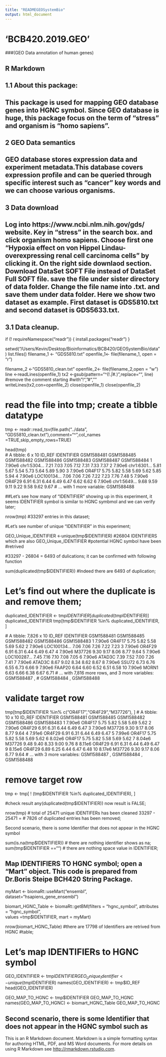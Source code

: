 ```yaml
---
title: "READMEGEOSystemBio"
output: html_document
---
```



# 'BCB420.2019.GEO'
###(GEO Data annotation of human genes)

## R Markdown

## 1.1 About this package:
## This package is used for mapping GEO database genes into HGNC symbol. Since GEO database is huge, this package focus on the term of "stress" and organism is "homo sapiens".

## 2 GEO Data semantics

## GEO database stores expression data and experiment metadata.This database covers expression profile and can be queried through specific interest such as "cancer" key words and we can choose various organisms. 




## 3 Data download 
## Log into https://www.ncbi.nlm.nih.gov/gds/ website. Key in "stress" in the search box. and click organism homo sapiens. Choose first one "Hypoxia effect on von Hippel Lindau-overexpressing renal cell carcinoma cells" by clicking it. On the right side downlaod section. Download DataSet SOFT File instead of DataSet Full SOFT file. save the file under sister directory of data folder. Change the file name into .txt. and save them under data folder. Here we show two dataset as example. First dataset is GDS5810.txt and second dataset is GDS5633.txt.  


## 3.1 Data cleanup.  

if (! requireNamespace("readr")) {
  install.packages("readr")
}


setwd("/Users/Kevin/Desktop/Bioinformatics/BCB420/GEOSystemBio/data")
list.files()
filename_1 <- "GDS5810.txt"
openfile_1<- file(filename_1, open = "r")

filename_2 <-"GDS5810_clean.txt"
openfile_2<- file(filename_2,open = "w")
line <-readLines(openfile_1)
tx2 <-gsub(pattern="^(!.*|#.*)",replace="", line) #remove the comment starting                                                     #with "!","#","" 
writeLines(tx2,con=openfile_2)
close(openfile_1)
close(openfile_2)


# read the file into tmp; create a tibble datatype      


tmp <- readr::read_tsv(file.path("../data", "GDS5810_clean.txt"),comment="^",col_names =TRUE,skip_empty_rows=TRUE)

                        
head(tmp)              
# A tibble: 6 x 10
  ID_REF IDENTIFIER GSM1588481 GSM1588485 GSM1588482 GSM1588486 GSM1588483 GSM1588487 GSM1588484
   <dbl> <chr>           <dbl>      <dbl>      <dbl>      <dbl>      <dbl>      <dbl>      <dbl>
1 7.90e6 chr1:5304…       7.21       7.03       7.05       7.12       7.31       7.33       7.37
2 7.90e6 chr1:6301…       5.81       5.67       5.54       5.73       5.64       5.89       5.90
3 7.90e6 OR4F17           5.75       5.82       5.58       5.69       5.62       5.85       5.94
4 7.90e6 LOC100134…       7.06       7.06       7.26       7.22       7.23       7.76       7.48
5 7.90e6 OR4F29           6.91       6.31       6.44       6.49       6.47       6.62       6.62
6 7.90e6 chr1:5649…       9.68       9.59       9.11       9.22       9.58       9.62       9.67
# … with 1 more variable: GSM1588488 <dbl>

    
##Let's see how many of "IDENTIFIER" showing up in this experiment, it seems IDENTIFIER symbol is similar to HGNC symbmol and we can verify later;

nrow(tmp)  #33297 entries in this dataset; 

#Let's see number of unique "IDENTIFIER" in this experiment; 


GEO_Unique_IDENTIFIER <-unique(tmp$IDENTIFIER) #26804 IDENTIFIERS which are also
GEO_Unique_IDENTIFIER                         #potential HGNC symbol have been                                                 #retrived

#33297 - 26804 = 6493 of dulications; it can be confirmed with following function

sum(duplicated(tmp$IDENTIFIER)) #Indeed there are 6493 of duplication; 

# Let's find out where the duplicate is and remove them;  

 duplicated_IDENTIFIER <- tmp$IDENTIFIER[duplicated(tmp$IDENTIFIER)]
 duplicated_IDENTIFIER
 tmp[tmp$IDENTIFIER %in% duplicated_IDENTIFIER, ] 
 
 # A tibble: 7,826 x 10
   ID_REF IDENTIFIER GSM1588481 GSM1588485 GSM1588482 GSM1588486 GSM1588483
    <dbl> <chr>           <dbl>      <dbl>      <dbl>      <dbl>      <dbl>
 1 7.90e6 OR4F17           5.75       5.82       5.58       5.69       5.62
 2 7.90e6 LOC100134…       7.06       7.06       7.26       7.22       7.23
 3 7.90e6 OR4F29           6.91       6.31       6.44       6.49       6.47
 4 7.90e6 M37726           9.30       9.17       8.06       8.77       9.64
 5 7.90e6 LOC100287…       7.45       7.16       7.10       7.08       7.05
 6 7.90e6 ATAD3C           7.39       7.52       7.00       7.26       7.41
 7 7.90e6 ATAD3C           8.67       9.02       8.34       8.62       8.67
 8 7.90e6 SSU72            6.73       6.76       6.55       6.73       6.66
 9 7.90e6 FAAP20           6.64       6.60       6.52       6.51       6.58
10 7.90e6 MORN1            6.63       6.66       6.38       6.67       6.71
# … with 7,816 more rows, and 3 more variables: GSM1588487 <dbl>,
#   GSM1588484 <dbl>, GSM1588488 <dbl>
 
# validate target row 
tmp[tmp$IDENTIFIER %in% c("OR4F17","OR4F29","M37726"), ]
# A tibble: 10 x 10
   ID_REF IDENTIFIER GSM1588481 GSM1588485 GSM1588482 GSM1588486 GSM1588483
    <dbl> <chr>           <dbl>      <dbl>      <dbl>      <dbl>      <dbl>
 1 7.90e6 OR4F17           5.75       5.82       5.58       5.69       5.62
 2 7.90e6 OR4F29           6.91       6.31       6.44       6.49       6.47
 3 7.90e6 M37726           9.30       9.17       8.06       8.77       9.64
 4 7.91e6 OR4F29           6.91       6.31       6.44       6.49       6.47
 5 7.99e6 OR4F17           5.75       5.82       5.58       5.69       5.62
 6 8.02e6 OR4F17           5.75       5.82       5.58       5.69       5.62
 7 8.04e6 M37726           9.48       9.40       8.33       9.00       9.76
 8 8.11e6 OR4F29           6.91       6.31       6.44       6.49       6.47
 9 8.15e6 OR4F29           6.89       6.25       6.44       6.47       6.48
10 8.17e6 M37726           9.30       9.17       8.06       8.77       9.64
# … with 3 more variables: GSM1588487 <dbl>, GSM1588484 <dbl>, GSM1588488 <dbl>

# remove target row
tmp <- tmp[ ! (tmp$IDENTIFIER %in% duplicated_IDENTIFIER), ]
 
#check result
 any(duplicated(tmp$IDENTIFIER))  now result is FALSE; 
 
 nrow(tmp) # total of 25471 unique IDENTIFERs has been cleaned 33297 - 25471 =              # 7826 of duplicated entries has been removed;  

 



Second scenario, there is some Identifier that does not appear in the HGNC symbol

   sum(is.na(tmp$IDENTIFIER)) # there are nothing identifier shows as na;
   sum(tmp$IDENTIFIER =="") # there are nothing space value in IDENTIFIER; 
  
 
## Map IDENTIFIERS TO HGNC symbol; open a "Mart" object. This code is prepared from Dr.Boris Steipe BCH420 String Package. 

 myMart <- biomaRt::useMart("ensembl", dataset="hsapiens_gene_ensembl")


 biomart_HGNC_Table <- biomaRt::getBM(filters = "hgnc_symbol",
                             attributes = "hgnc_symbol",  
                             values =tmp$IDENTIFIER,
                             mart = myMart)
                             

 nrow(biomart_HGNC_Table)  #there are 17798 of Identifiers are retrived from HGNC                            #table; 
 
 
# Let's map IDENTIFIERs to HGNC symbol

GEO_IDENTIFIER <- tmp$IDENTIFIER
GEO_Unique_Identifier <- unique(tmp$IDENTIFIER)
names(GEO_IDENTIFIER) <- tmp$ID_REF
head(GEO_IDENTIFIER)

GEO_MAP_TO_HGNC <- tmp$IDENTIFIER
GEO_MAP_TO_HGNC
names(GEO_MAP_TO_HGNC) <- biomart_HGNC_Table
GEO_MAP_TO_HGNC

## Second scenario, there is some Identifier that does not appear in the HGNC symbol such as 


This is an R Markdown document. Markdown is a simple formatting syntax for authoring HTML, PDF, and MS Word documents. For more details on using R Markdown see <http://rmarkdown.rstudio.com>.




